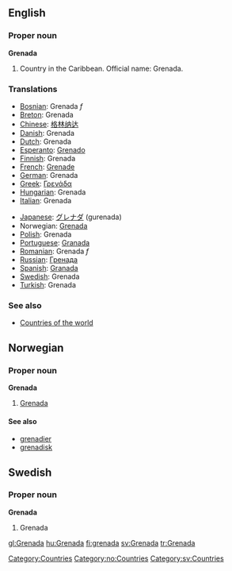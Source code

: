 ==English==

===Proper noun===
'''Grenada'''

# Country in the Caribbean. Official name: Grenada.
===Translations===
{{top}}
*[[Bosnian]]: Grenada ''f''
*[[Breton]]: Grenada
*[[Chinese]]: [[格林纳达]]
*[[Danish]]: Grenada
*[[Dutch]]: Grenada
*[[Esperanto]]: [[Grenado]]
*[[Finnish]]: Grenada
*[[French]]: [[Grenade]]
*[[German]]: Grenada
*[[Greek]]: [[Γρενάδα]]
*[[Hungarian]]: Grenada
*[[Italian]]: Grenada
{{mid}}
*[[Japanese]]: [[グレナダ]] (gurenada)
*Norwegian: [[#Norwegian|Grenada]]
*[[Polish]]: Grenada
*[[Portuguese]]: [[Granada]]
*[[Romanian]]: Grenada ''f''
*[[Russian]]: [[Гренада]]
*[[Spanish]]: [[Granada]]
*[[Swedish]]: Grenada
*[[Turkish]]: Grenada
{{bottom}}

===See also===
* [[Countries of the world]]

==Norwegian==
===Proper noun===
'''Grenada'''
#[[#English|Grenada]]
====See also====
*[[grenadier]]
*[[grenadisk]]

==Swedish==
===Proper noun===
'''Grenada'''
#Grenada

[[Category:Countries]]
[[Category:no:Countries]]
[[Category:sv:Countries]]

[[gl:Grenada]]
[[hu:Grenada]]
[[fi:grenada]]
[[sv:Grenada]]
[[tr:Grenada]]